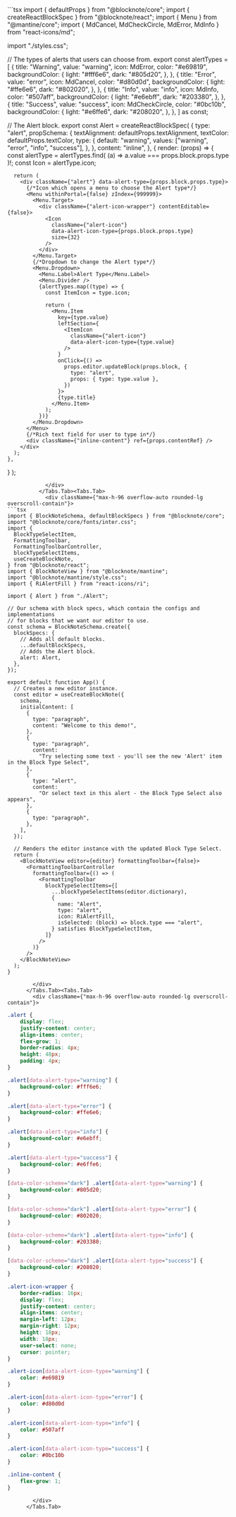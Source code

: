 
<ExampleBlock name="ui-components/formatting-toolbar-block-type-items" path="examples/02-ui-components/03-formatting-toolbar-block-type-items">
  <Tabs items={["Alert.tsx","App.tsx","styles.css"]}>
    <Tabs.Tab>
            <div className={"max-h-96 overflow-auto rounded-lg overscroll-contain"}>
```tsx 
import { defaultProps } from "@blocknote/core";
import { createReactBlockSpec } from "@blocknote/react";
import { Menu } from "@mantine/core";
import { MdCancel, MdCheckCircle, MdError, MdInfo } from "react-icons/md";

import "./styles.css";

// The types of alerts that users can choose from.
export const alertTypes = [
  {
    title: "Warning",
    value: "warning",
    icon: MdError,
    color: "#e69819",
    backgroundColor: {
      light: "#fff6e6",
      dark: "#805d20",
    },
  },
  {
    title: "Error",
    value: "error",
    icon: MdCancel,
    color: "#d80d0d",
    backgroundColor: {
      light: "#ffe6e6",
      dark: "#802020",
    },
  },
  {
    title: "Info",
    value: "info",
    icon: MdInfo,
    color: "#507aff",
    backgroundColor: {
      light: "#e6ebff",
      dark: "#203380",
    },
  },
  {
    title: "Success",
    value: "success",
    icon: MdCheckCircle,
    color: "#0bc10b",
    backgroundColor: {
      light: "#e6ffe6",
      dark: "#208020",
    },
  },
] as const;

// The Alert block.
export const Alert = createReactBlockSpec(
  {
    type: "alert",
    propSchema: {
      textAlignment: defaultProps.textAlignment,
      textColor: defaultProps.textColor,
      type: {
        default: "warning",
        values: ["warning", "error", "info", "success"],
      },
    },
    content: "inline",
  },
  {
    render: (props) => {
      const alertType = alertTypes.find(
        (a) => a.value === props.block.props.type
      )!;
      const Icon = alertType.icon;

      return (
        <div className={"alert"} data-alert-type={props.block.props.type}>
          {/*Icon which opens a menu to choose the Alert type*/}
          <Menu withinPortal={false} zIndex={999999}>
            <Menu.Target>
              <div className={"alert-icon-wrapper"} contentEditable={false}>
                <Icon
                  className={"alert-icon"}
                  data-alert-icon-type={props.block.props.type}
                  size={32}
                />
              </div>
            </Menu.Target>
            {/*Dropdown to change the Alert type*/}
            <Menu.Dropdown>
              <Menu.Label>Alert Type</Menu.Label>
              <Menu.Divider />
              {alertTypes.map((type) => {
                const ItemIcon = type.icon;

                return (
                  <Menu.Item
                    key={type.value}
                    leftSection={
                      <ItemIcon
                        className={"alert-icon"}
                        data-alert-icon-type={type.value}
                      />
                    }
                    onClick={() =>
                      props.editor.updateBlock(props.block, {
                        type: "alert",
                        props: { type: type.value },
                      })
                    }>
                    {type.title}
                  </Menu.Item>
                );
              })}
            </Menu.Dropdown>
          </Menu>
          {/*Rich text field for user to type in*/}
          <div className={"inline-content"} ref={props.contentRef} />
        </div>
      );
    },
  }
);

```
            </div>
          </Tabs.Tab><Tabs.Tab>
            <div className={"max-h-96 overflow-auto rounded-lg overscroll-contain"}>
```tsx 
import { BlockNoteSchema, defaultBlockSpecs } from "@blocknote/core";
import "@blocknote/core/fonts/inter.css";
import {
  BlockTypeSelectItem,
  FormattingToolbar,
  FormattingToolbarController,
  blockTypeSelectItems,
  useCreateBlockNote,
} from "@blocknote/react";
import { BlockNoteView } from "@blocknote/mantine";
import "@blocknote/mantine/style.css";
import { RiAlertFill } from "react-icons/ri";

import { Alert } from "./Alert";

// Our schema with block specs, which contain the configs and implementations
// for blocks that we want our editor to use.
const schema = BlockNoteSchema.create({
  blockSpecs: {
    // Adds all default blocks.
    ...defaultBlockSpecs,
    // Adds the Alert block.
    alert: Alert,
  },
});

export default function App() {
  // Creates a new editor instance.
  const editor = useCreateBlockNote({
    schema,
    initialContent: [
      {
        type: "paragraph",
        content: "Welcome to this demo!",
      },
      {
        type: "paragraph",
        content:
          "Try selecting some text - you'll see the new 'Alert' item in the Block Type Select",
      },
      {
        type: "alert",
        content:
          "Or select text in this alert - the Block Type Select also appears",
      },
      {
        type: "paragraph",
      },
    ],
  });

  // Renders the editor instance with the updated Block Type Select.
  return (
    <BlockNoteView editor={editor} formattingToolbar={false}>
      <FormattingToolbarController
        formattingToolbar={() => (
          <FormattingToolbar
            blockTypeSelectItems={[
              ...blockTypeSelectItems(editor.dictionary),
              {
                name: "Alert",
                type: "alert",
                icon: RiAlertFill,
                isSelected: (block) => block.type === "alert",
              } satisfies BlockTypeSelectItem,
            ]}
          />
        )}
      />
    </BlockNoteView>
  );
}

```
            </div>
          </Tabs.Tab><Tabs.Tab>
            <div className={"max-h-96 overflow-auto rounded-lg overscroll-contain"}>
```css 
.alert {
    display: flex;
    justify-content: center;
    align-items: center;
    flex-grow: 1;
    border-radius: 4px;
    height: 48px;
    padding: 4px;
}

.alert[data-alert-type="warning"] {
    background-color: #fff6e6;
}

.alert[data-alert-type="error"] {
    background-color: #ffe6e6;
}

.alert[data-alert-type="info"] {
    background-color: #e6ebff;
}

.alert[data-alert-type="success"] {
    background-color: #e6ffe6;
}

[data-color-scheme="dark"] .alert[data-alert-type="warning"] {
    background-color: #805d20;
}

[data-color-scheme="dark"] .alert[data-alert-type="error"] {
    background-color: #802020;
}

[data-color-scheme="dark"] .alert[data-alert-type="info"] {
    background-color: #203380;
}

[data-color-scheme="dark"] .alert[data-alert-type="success"] {
    background-color: #208020;
}

.alert-icon-wrapper {
    border-radius: 16px;
    display: flex;
    justify-content: center;
    align-items: center;
    margin-left: 12px;
    margin-right: 12px;
    height: 18px;
    width: 18px;
    user-select: none;
    cursor: pointer;
}

.alert-icon[data-alert-icon-type="warning"] {
    color: #e69819
}

.alert-icon[data-alert-icon-type="error"] {
    color: #d80d0d
}

.alert-icon[data-alert-icon-type="info"] {
    color: #507aff
}

.alert-icon[data-alert-icon-type="success"] {
    color: #0bc10b
}

.inline-content {
    flex-grow: 1;
}
```
            </div>
          </Tabs.Tab>
  </Tabs>
</ExampleBlock>